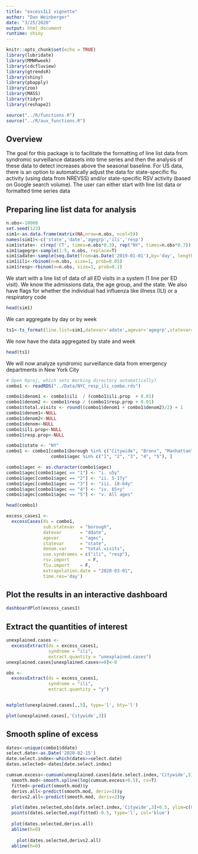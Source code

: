 ```yaml
---
title: "excessILI vignette"
author: "Dan Weinberger"
date: "3/25/2020"
output: html_document
runtime: shiny
---
```


```r
knitr::opts_chunk$set(echo = TRUE)
library(lubridate)
library(MMWRweek)
library(cdcfluview)
library(gtrendsR)
library(shiny)
library(pbapply)
library(zoo)
library(MASS)
library(tidyr)
library(reshape2)
```

```r
source("../R/functions.R")
source("../R/aux_functions.R")
```

## Overview
The goal for this package is to facilitate the formatting of line list data from syndromic surveillance datasets into time series and then the analysis of these data to detect increases above the seasonal baseline. For US data, there is an option to automatically adjust the data for state-specific flu activity (using data from NREVSS) and/or state-specific RSV activity (based on Google search volume). The user can either start with line list data or formatted time series data

## Preparing line list data for analysis

```r
n.obs<-10000
set.seed(123)
sim1<-as.data.frame(matrix(NA,nrow=n.obs, ncol=5))
names(sim1)<-c('state','date','agegrp','ili','resp')
sim1$state<- c(rep('CT', times=n.obs*0.3), rep("NY", times=n.obs*0.7))
sim1$agegrp<-sample(1:5, n.obs, replace=T)
sim1$adate<-sample(seq.Date(from=as.Date('2019-01-01'),by='day', length.out=500), 1000, replace=T)
sim1$ili<-rbinom(n=n.obs, size=1, prob=0.05)
sim1$resp<-rbinom(n=n.obs, size=1, prob=0.1)
```

We start with a line list of data of all ED visits in a system (1 line per ED visit). We know the admissions data, the age group, and the state. We also have flags for whether the individual had influenza like illness (ILI) or a respiratory code
```r
head(sim1)
```
We can aggregate by day or by week
```r
ts1<-ts_format(line.list=sim1,datevar='adate',agevar='agegrp',statevar='state', syndromes=c('ili','resp'),resolution='week')
```

We now have the data aggregated by state and week
```r
head(ts1)
```

We will now analyze syndromic surveillance data from emergency departments in New York City
```r
# Open Rproj, which sets Working directory automatically)
combo1 <- readRDS("../Data/NYC_resp_ili_combo.rds")

combo1$denom1 <- combo1$ili  / (combo1$ili.prop  + 0.01)
combo1$denom2 <- combo1$resp / (combo1$resp.prop + 0.01)
combo1$total.visits <- round((combo1$denom1 + combo1$denom2)/2) + 1
combo1$denom1<-NULL
combo1$denom2<-NULL
combo1$denom<-NULL
combo1$ili.prop<-NULL
combo1$resp.prop<-NULL

combo1$state <- "NY"
combo1 <- combo1[combo1$borough %in% c("Citywide", "Bronx", "Manhattan") &
                 combo1$agec %in% c("1", "2", "3", "4", "5"), ]

combo1$agec <- as.character(combo1$agec)
combo1$agec[combo1$agec == "1"] <- "i. u5y"
combo1$agec[combo1$agec == "2"] <- "ii. 5-17y"
combo1$agec[combo1$agec == "3"] <- "iii. 18-64y"
combo1$agec[combo1$agec == "4"] <- "iv. 65+y"
combo1$agec[combo1$agec == "5"] <- "v. All ages"
```

```r
head(combo1)
```

```r
excess_cases1 <-
  excessCases(ds = combo1,
              sub.statevar  = "borough",
              datevar       = "ddate", 
              agevar        = "agec",
              statevar      = "state",
              denom.var     = "total.visits",
              use.syndromes = c("ili", "resp"),
              rsv.import       = F,
              flu.import    = F,
              extrapolation.date = "2020-03-01",
              time.res='day')
```

## Plot the results in an interactive dashboard

```r
dashboardPlot(excess_cases1)
```
## Extract the quantities of interest

```r
unexplained.cases <-
  excessExtract(ds = excess_cases1,
                syndrome = "ili",
                extract.quantity = "unexplained.cases")
unexplained.cases[unexplained.cases<=0]<-0

obs <-
  excessExtract(ds = excess_cases1,
                syndrome = "ili",
                extract.quantity = "y")
```


```r

```

```r
matplot(unexplained.cases[,,5], type='l', bty='l')


```


```r
plot(unexplained.cases[,'Citywide',3])
```

## Smooth spline of excess
```r


dates<-unique(combo1$ddate)
select.date<-as.Date('2020-02-15')
date.select.index<-which(dates>=select.date)
dates.selected<-dates[date.select.index]

cumsum.excess<-cumsum(unexplained.cases[date.select.index,'Citywide',5])
  smooth.mod<-smooth.spline(log(cumsum.excess+0.5), cv=T)
  fitted<-predict(smooth.mod)$y
  derivs.all<-predict(smooth.mod, deriv=1)$y
  derivs2.all<-predict(smooth.mod, deriv=2)$y

  plot(dates.selected,obs[date.select.index,'Citywide',3]+0.5, ylim=c(0,max(obs) ))
  points(dates.selected,exp(fitted)-0.5, type='l', col='blue')
  
  plot(dates.selected,derivs.all)
  abline(h=0)
  
    plot(dates.selected,derivs2.all)
  abline(h=0)
```



